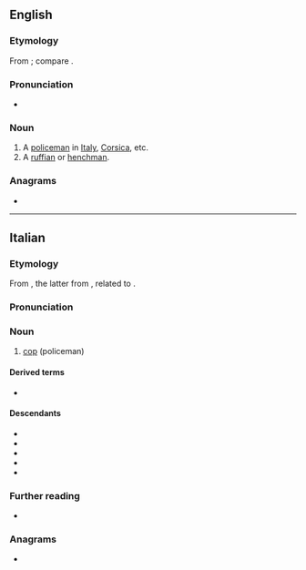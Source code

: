 ==English==

===Etymology===
From {{bor|en|it|sbirro}}; compare {{cog|fr|sbire}}.

===Pronunciation===
* {{IPA|en|/spiɹoʊ/}}

===Noun===
{{en-noun|s|sbirri}}

# A [[policeman]] in [[Italy]], [[Corsica]], etc.
# A [[ruffian]] or [[henchman]].

===Anagrams===
* {{anagrams|en|a=biorrs|Borris}}

----

==Italian==

===Etymology===
From {{prefix|it|s|birro}}, the latter from {{der|it|la|birrus||hooded coat}}, related to {{m|la|burrus||reddish; red-headed}}.

===Pronunciation===
{{it-pr|sbìrro}}

===Noun===
{{it-noun|m}}

# [[cop]] (policeman)

====Derived terms====
* {{l|it|sbirresco}}

====Descendants====
* {{desc|en|sbirro|bor=1}}
* {{desc|eo|sbiro|bor=1}}
* {{desc|mt|żbirr|bor=1}}
* {{desc|ro|zbir|bor=1}}
* {{desctree|es|esbirro|bor=1}}

===Further reading===
* {{R:it:Treccani}}

===Anagrams===
* {{anagrams|it|a=biorrs|sborri}}